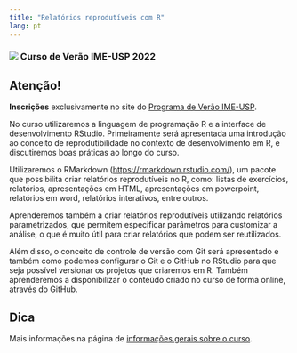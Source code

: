 ```yaml
---
title: "Relatórios reprodutíveis com R"
lang: pt
---
```


<h3> ![](https://www.ime.usp.br/verao/assets/images/logo_verao.png){fig-align="center"} Curso de Verão IME-USP 2022 </h3>

:::{.callout-warning}
## Atenção!
**Inscrições** exclusivamente no site do [Programa de Verão IME-USP](https://www.ime.usp.br/verao/index.php/turmas/apresentacao.php). <br>
:::

 No curso utilizaremos a linguagem de programação R e a interface de desenvolvimento RStudio. Primeiramente será apresentada uma introdução ao conceito de reprodutibilidade no contexto de desenvolvimento em R, e discutiremos boas práticas ao longo do curso. 
 
Utilizaremos o RMarkdown (<https://rmarkdown.rstudio.com/>), um pacote que possibilita criar relatórios reprodutíveis no R, como: listas de exercícios, relatórios, apresentações em HTML, apresentações em powerpoint, relatórios em word, relatórios interativos, entre outros. 

Aprenderemos também a criar relatórios reprodutíveis utilizando relatórios parametrizados, que permitem especificar parâmetros para customizar a análise, o que é muito útil para criar relatórios que podem ser reutilizados. 

Além disso, o conceito de controle de versão com Git será apresentado e também como podemos configurar o Git e o GitHub no RStudio para que seja possível versionar os projetos que criaremos em R. Também aprenderemos a disponibilizar o conteúdo criado no curso de forma online, através do GitHub.


:::{.callout-tip}
## Dica
Mais informações na página de [informações gerais sobre o curso](informacoes-gerais.qmd). 
:::
